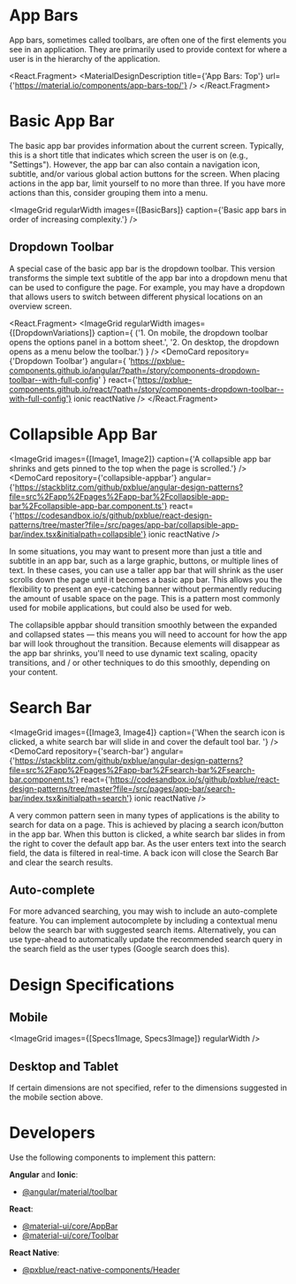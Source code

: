 
<!-- KEYWORDS: design pattern appbar search collapse toolbar banner -->

# App Bars

App bars, sometimes called toolbars, are often one of the first elements you see in an application. They are primarily used to provide context for where a user is in the hierarchy of the application.

<React.Fragment>
    <MaterialDesignDescription title={'App Bars: Top'} url={'https://material.io/components/app-bars-top/'} />
    <Divider />
</React.Fragment>

# Basic App Bar

The basic app bar provides information about the current screen. Typically, this is a short title that indicates which screen the user is on (e.g., "Settings"). However, the app bar can also contain a navigation icon, subtitle, and/or various global action buttons for the screen. When placing actions in the app bar, limit yourself to no more than three. If you have more actions than this, consider grouping them into a menu.

<ImageGrid regularWidth images={[BasicBars]} caption={'Basic app bars in order of increasing complexity.'} />

## Dropdown Toolbar

A special case of the basic app bar is the dropdown toolbar. This version transforms the simple text subtitle of the app bar into a dropdown menu that can be used to configure the page. For example, you may have a dropdown that allows users to switch between different physical locations on an overview screen.

<React.Fragment>
    <ImageGrid
        regularWidth
        images={[DropdownVariations]}
        caption={
            ('1. On mobile, the dropdown toolbar opens the options panel in a bottom sheet.',
            '2. On desktop, the dropdown opens as a menu below the toolbar.')
        }
    />
    <DemoCard
        repository={'Dropdown Toolbar'}
        angular={
            'https://pxblue-components.github.io/angular/?path=/story/components-dropdown-toolbar--with-full-config'
        }
        react={'https://pxblue-components.github.io/react/?path=/story/components-dropdown-toolbar--with-full-config'}
        ionic
        reactNative
    />
    <Divider />
</React.Fragment>

# Collapsible App Bar

<ImageGrid
    images={[Image1, Image2]}
    caption={'A collapsible app bar shrinks and gets pinned to the top when the page is scrolled.'}
/>
<DemoCard repository={'collapsible-appbar'} angular={'https://stackblitz.com/github/pxblue/angular-design-patterns?file=src%2Fapp%2Fpages%2Fapp-bar%2Fcollapsible-app-bar%2Fcollapsible-app-bar.component.ts'} react={'https://codesandbox.io/s/github/pxblue/react-design-patterns/tree/master?file=/src/pages/app-bar/collapsible-app-bar/index.tsx&initialpath=collapsible'} ionic reactNative />

In some situations, you may want to present more than just a title and subtitle in an app bar, such as a large graphic, buttons, or multiple lines of text. In these cases, you can use a taller app bar that will shrink as the user scrolls down the page until it becomes a basic app bar. This allows you the flexibility to present an eye-catching banner without permanently reducing the amount of usable space on the page. This is a pattern most commonly used for mobile applications, but could also be used for web.

The collapsible appbar should transition smoothly between the expanded and collapsed states — this means you will need to account for how the app bar will look throughout the transition. Because elements will disappear as the app bar shrinks, you'll need to use dynamic text scaling, opacity transitions, and / or other techniques to do this smoothly, depending on your content.

<Divider />

# Search Bar

<ImageGrid
    images={[Image3, Image4]}
    caption={'When the search icon is clicked, a white search bar will slide in and cover the default tool bar. '}
/>
<DemoCard repository={'search-bar'} angular={'https://stackblitz.com/github/pxblue/angular-design-patterns?file=src%2Fapp%2Fpages%2Fapp-bar%2Fsearch-bar%2Fsearch-bar.component.ts'} react={'https://codesandbox.io/s/github/pxblue/react-design-patterns/tree/master?file=/src/pages/app-bar/search-bar/index.tsx&initialpath=search'} ionic reactNative />

A very common pattern seen in many types of applications is the ability to search for data on a page. This is achieved by placing a search icon/button in the app bar. When this button is clicked, a white search bar slides in from the right to cover the default app bar. As the user enters text into the search field, the data is filtered in real-time. A back icon will close the Search Bar and clear the search results.

## Auto-complete

For more advanced searching, you may wish to include an auto-complete feature. You can implement autocomplete by including a contextual menu below the search bar with suggested search items. Alternatively, you can use type-ahead to automatically update the recommended search query in the search field as the user types (Google search does this).

<Divider />

# Design Specifications

## Mobile

<ImageGrid images={[Specs1Image, Specs3Image]} regularWidth />

## Desktop and Tablet

If certain dimensions are not specified, refer to the dimensions suggested in the mobile section above.

<ImageGrid images={[Specs4Image]} regularWidth />
<MaterialDesignDescription title={'App Bars: Top'} description={`For additional instructions, refer to Material Design's design specs`} url={'https://material.io/components/app-bars-top#specs'} />
<Divider />

# Developers

Use the following components to implement this pattern:

**Angular** and **Ionic**:

-   [@angular/material/toolbar](https://material.angular.io/components/toolbar)

**React**:

-   [@material-ui/core/AppBar](https://material-ui.com/api/app-bar/)
-   [@material-ui/core/Toolbar](https://material-ui.com/api/toolbar/)

**React Native**:

-   [@pxblue/react-native-components/Header](https://pxblue-components.github.io/react-native/?path=/info/components-documentation--header)
